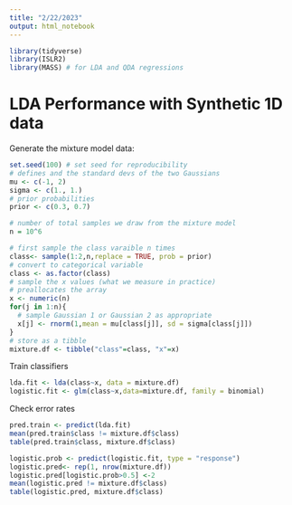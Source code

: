 ```yaml
---
title: "2/22/2023"
output: html_notebook
---
```


```r
library(tidyverse)
library(ISLR2)
library(MASS) # for LDA and QDA regressions
```

# LDA Performance with Synthetic 1D data

Generate the mixture model data:

```r
set.seed(100) # set seed for reproducibility
# defines and the standard devs of the two Gaussians
mu <- c(-1, 2)
sigma <- c(1., 1.)
# prior probabilities
prior <- c(0.3, 0.7)

# number of total samples we draw from the mixture model
n = 10^6

# first sample the class varaible n times
class<- sample(1:2,n,replace = TRUE, prob = prior)
# convert to categorical variable
class <- as.factor(class)
# sample the x values (what we measure in practice)
# preallocates the array
x <- numeric(n)
for(j in 1:n){
  # sample Gaussian 1 or Gaussian 2 as appropriate
  x[j] <- rnorm(1,mean = mu[class[j]], sd = sigma[class[j]])
}
# store as a tibble
mixture.df <- tibble("class"=class, "x"=x)

```

Train classifiers

```r
lda.fit <- lda(class~x, data = mixture.df)
logistic.fit <- glm(class~x,data=mixture.df, family = binomial)
```

Check error rates

```r
pred.train <- predict(lda.fit)
mean(pred.train$class != mixture.df$class)
table(pred.train$class, mixture.df$class)

```

```r
logistic.prob <- predict(logistic.fit, type = "response")
logistic.pred<- rep(1, nrow(mixture.df))
logistic.pred[logistic.prob>0.5] <-2
mean(logistic.pred != mixture.df$class)
table(logistic.pred, mixture.df$class)

```
